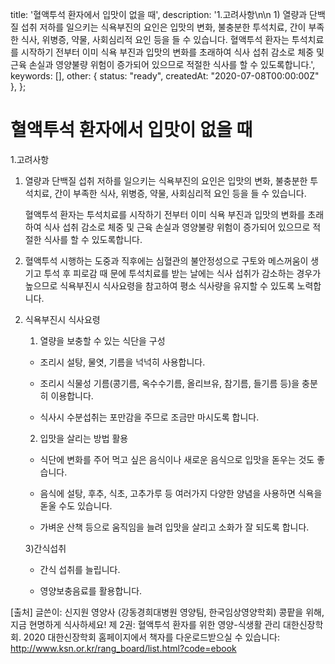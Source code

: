   title: '혈액투석 환자에서 입맛이 없을 때',
  description: '1.고려사항\n\n   1) 열량과 단백질 섭취 저하를 일으키는 식욕부진의 요인은 입맛의 변화, 불충분한 투석치료, 간이 부족한 식사, 위병증, 약물, 사회심리적 요인 등을 들 수 있습니다. 혈액투석 환자는 투석치료를 시작하기 전부터 이미 식욕 부진과 입맛의 변화를 초래하여 식사 섭취 감소로 체중 및 근육 손실과 영양불량 위험이 증가되어 있으므로 적절한 식사를 할 수 있도록합니다.',
  keywords: [],
  other: { status: "ready", createdAt: "2020-07-08T00:00:00Z" },
};

# 혈액투석 환자에서 입맛이 없을 때

1.고려사항

   1) 열량과 단백질 섭취 저하를 일으키는 식욕부진의 요인은 입맛의 변화, 불충분한 투석치료, 간이 부족한 식사, 위병증, 약물, 사회심리적 요인 등을 들 수 있습니다. 

       혈액투석 환자는 투석치료를 시작하기 전부터 이미 식욕 부진과 입맛의 변화를 초래하여 식사 섭취 감소로 체중 및 근육 손실과 영양불량 위험이 증가되어 있으므로 적절한 식사를 할 수 있도록합니다.

   2) 혈액투석 시행하는 도중과 직후에는 심혈관의 불안정성으로 구토와 메스꺼움이 생기고 투석 후 피로감 때 문에 투석치료를 받는 날에는 식사 섭취가 감소하는 경우가 높으므로 식욕부진시 식사요령을 참고하여 평소 식사량을 유지할 수 있도록 노력합니다.



2. 식욕부진시 식사요령

   1) 열량을 보충할 수 있는 식단을 구성
     - 조리시 설탕, 물엿, 기름을 넉넉히 사용합니다.
     - 조리시 식물성 기름(콩기름, 옥수수기름, 올리브유, 참기름, 들기름 등)을 충분히 이용합니다. 

     - 식사시 수분섭취는 포만감을 주므로 조금만 마시도록 합니다.

   2) 입맛을 살리는 방법 활용
     - 식단에 변화를 주어 먹고 싶은 음식이나 새로운 음식으로 입맛을 돋우는 것도 좋습니다.
     -  음식에 설탕, 후추, 식초, 고추가루 등 여러가지 다양한 양념을 사용하면 식욕을 돋울 수도 있습니다. 

     -  가벼운 산책 등으로 움직임을 늘려 입맛을 살리고 소화가 잘 되도록 합니다.

   3)간식섭취
     -  간식 섭취를 늘립니다.


     -  영양보충음료를 활용합니다.




[출처] 글쓴이: 신지원 영양사 (강동경희대병원 영양팀, 한국임상영양학회)
              콩팥을 위해, 지금 현명하게 식사하세요! 
              제 2권: 혈액투석 환자를 위한 영양-식생활 관리
              대한신장학회. 2020
              대한신장학회 홈페이지에서 책자를 다운로드받으실 수 있습니다: http://www.ksn.or.kr/rang_board/list.html?code=ebook
